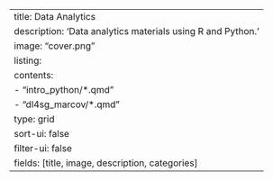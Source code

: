 ---
title: Data Analytics
description: 'Data analytics materials using R and Python.'
image: "cover.png"
listing: 
  contents: 
    - "intro_python/*.qmd"
    - "dl4sg_marcov/*.qmd"
  type: grid
  sort-ui: false
  filter-ui: false
  fields: [title, image, description, categories]
---